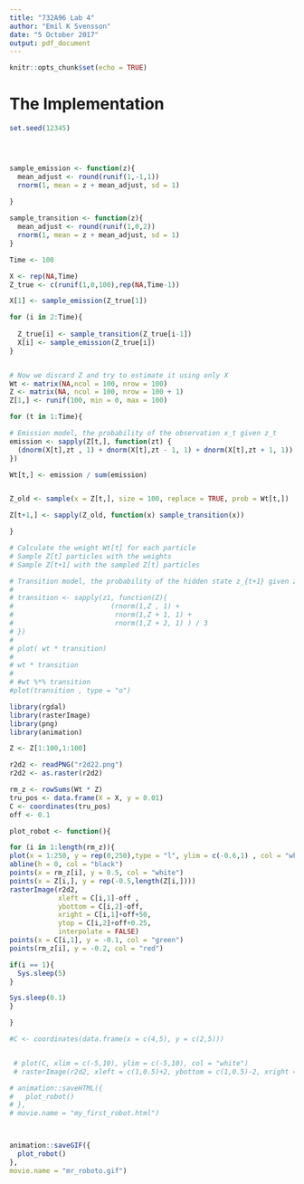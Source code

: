 ```yaml
---
title: "732A96 Lab 4"
author: "Emil K Svensson"
date: "5 October 2017"
output: pdf_document
---
```


```r
knitr::opts_chunk$set(echo = TRUE)
```

# The Implementation

```r
set.seed(12345)




sample_emission <- function(z){
  mean_adjust <- round(runif(1,-1,1))
  rnorm(1, mean = z + mean_adjust, sd = 1)
  
}

sample_transition <- function(z){
  mean_adjust <- round(runif(1,0,2))
  rnorm(1, mean = z + mean_adjust, sd = 1)
}

Time <- 100

X <- rep(NA,Time)
Z_true <- c(runif(1,0,100),rep(NA,Time-1))

X[1] <- sample_emission(Z_true[1])

for (i in 2:Time){
  
  Z_true[i] <- sample_transition(Z_true[i-1])
  X[i] <- sample_emission(Z_true[i])
}


# Now we discard Z and try to estimate it using only X
Wt <- matrix(NA,ncol = 100, nrow = 100)
Z <- matrix(NA, ncol = 100, nrow = 100 + 1)
Z[1,] <- runif(100, min = 0, max = 100)

for (t in 1:Time){

# Emission model, the probability of the observation x_t given z_t 
emission <- sapply(Z[t,], function(zt) { 
  (dnorm(X[t],zt , 1) + dnorm(X[t],zt - 1, 1) + dnorm(X[t],zt + 1, 1)) / 3 
})

Wt[t,] <- emission / sum(emission)


Z_old <- sample(x = Z[t,], size = 100, replace = TRUE, prob = Wt[t,])

Z[t+1,] <- sapply(Z_old, function(x) sample_transition(x))

}

# Calculate the weight Wt[t] for each particle
# Sample Z[t] particles with the weights
# Sample Z[t+1] with the sampled Z[t] particles

# Transition model, the probability of the hidden state z_{t+1} given z_t, the uncertainty of the observation z_t
#
# transition <- sapply(z1, function(Z){
#                        (rnorm(1,Z , 1) + 
#                         rnorm(1,Z + 1, 1) + 
#                         rnorm(1,Z + 2, 1) ) / 3
# })
# 
# plot( wt * transition) 
# 
# wt * transition
# 
# #wt %*% transition
#plot(transition , type = "o")

```


```r
library(rgdal)
library(rasterImage)
library(png)
library(animation)

Z <- Z[1:100,1:100]

r2d2 <- readPNG("r2d22.png")
r2d2 <- as.raster(r2d2) 

rm_z <- rowSums(Wt * Z)
tru_pos <- data.frame(X = X, y = 0.01)
C <- coordinates(tru_pos)
off <- 0.1

plot_robot <- function(){

for (i in 1:length(rm_z)){ 
plot(x = 1:250, y = rep(0,250),type = "l", ylim = c(-0.6,1) , col = "white" , xlab = "Position x", ylab = "", main = paste("Time :",i))
abline(h = 0, col = "black") 
points(x = rm_z[i], y = 0.5, col = "white")
points(x = Z[i,], y = rep(-0.5,length(Z[i,]))) 
rasterImage(r2d2,
            xleft = C[i,1]-off ,
            ybottom = C[i,2]-off,
            xright = C[i,1]+off+50,
            ytop = C[i,2]+off+0.25,
            interpolate = FALSE)
points(x = C[i,1], y = -0.1, col = "green")
points(rm_z[i], y = -0.2, col = "red")

if(i == 1){
  Sys.sleep(5)
}

Sys.sleep(0.1)
}  

} 

#C <- coordinates(data.frame(x = c(4,5), y = c(2,5)))


 # plot(C, xlim = c(-5,10), ylim = c(-5,10), col = "white")
 # rasterImage(r2d2, xleft = c(1,0.5)+2, ybottom = c(1,0.5)-2, xright = c(1,0.5)-2, ytop = c(1,0.5)+2, interpolate = FALSE)
```


```r
# animation::saveHTML({
#   plot_robot()
# },
# movie.name = "my_first_robot.html")



animation::saveGIF({
  plot_robot()
},
movie.name = "mr_roboto.gif")


```

